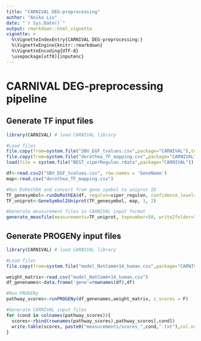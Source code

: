 ```yaml
---
title: "CARNIVAL DEG-preprocessing"
author: "Anika Liu"
date: "`r Sys.Date()`"
output: rmarkdown::html_vignette
vignette: >
  %\VignetteIndexEntry{CARNIVAL DEG-preprocessing:}
  %\VignetteEngine{knitr::rmarkdown}
  %\VignetteEncoding{UTF-8}
  \usepackage[utf8]{inputenc}
---
```


# CARNIVAL DEG-preprocessing pipeline

## Generate TF input files

```r
library(CARNIVAL) # load CARNIVAL library

#Load files
file.copy(from=system.file("SBV_EGF_tvalues.csv",package="CARNIVAL"),to=getwd(),overwrite=TRUE)
file.copy(from=system.file("dorothea_TF_mapping.csv",package="CARNIVAL"),to=getwd(),overwrite=TRUE)
load(file = system.file("BEST_viperRegulon.rdata",package="CARNIVAL"))

df<-read.csv2("SBV_EGF_tvalues.csv", row.names = 'GeneName')  
map<-read.csv("dorothea_TF_mapping.csv")

#Run DoRothEA and convert from gene symbol to uniprot ID
TF_genesymbol<-runDoRothEA(df, regulon=viper_regulon, confidence_level=c('A','B','C'))
TF_uniprot<-GeneSymbol2Uniprot(TF_genesymbol, map, 1, 2)

#Generate measurement files in CARNIVAL input format
generate_measfile(measurements=TF_uniprot, topnumber=50, write2folder="measurements")

```

## Generate PROGENy input files

```r
library(CARNIVAL) # load CARNIVAL library

#Load files
file.copy(from=system.file("model_NatComm+14_human.csv",package="CARNIVAL"),to=getwd(),overwrite=TRUE)

weight_matrix<-read.csv("model_NatComm+14_human.csv")
df_genenames<-data.frame('gene'=rownames(df),df)

#Run PROGENy
pathway_scores<-runPROGENy(df_genenames,weight_matrix, z_scores = F)

#Generate CARNIVAL input files
for (cond in colnames(pathway_scores)){
  scores<-rbind(rownames(pathway_scores),pathway_scores[,cond])
  write.table(scores, paste0("measurements/scores_",cond,".txt"),col.names = F, row.names = F, quote = F, sep = '\t')
}
```
